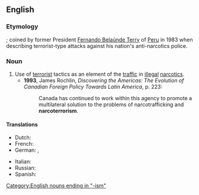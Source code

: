 ==English==
{{wikipedia}}

===Etymology===
{{prefix|narco|terrorism}}; coined by former President [[w:Fernando Belaúnde Terry|Fernando Belaúnde Terry]] of [[Peru]] in 1983 when describing terrorist-type attacks against his nation's anti-narcotics police.

===Noun===
{{en-noun|-}}

# Use of [[terrorist]] tactics as an element of the [[traffic]] in [[illegal]] [[narcotic]]s.
#* '''1993''', James Rochlin, ''Discovering the Americas: The Evolution of Canadian Foreign Policy Towards Latin America'', p. 223:
#*: Canada has continued to work within this agency to promote a multilateral solution to the problems of narcotrafficking and '''narcoterrorism'''.

====Translations====
{{trans-top|terrorism as a factor in narcotrafficking}}
* Dutch: {{t|nl|narcoterrorisme}}
* French: {{t|fr|narcoterrorisme|m}}
* German: {{t|de|Drogenterrorismus|m}}, {{t|de|Narcoterrorismus|m}}
{{trans-mid}}
* Italian: {{t|it|narcoterrorismo|m}}
* Russian: {{t|ru|наркотерроризм|m|tr=narkoterrorízm|sc=Cyrl}}
* Spanish: {{t|es|narcoterrorismo|m}}
{{trans-bottom}}

[[Category:English nouns ending in "-ism"]]